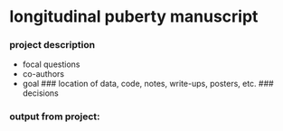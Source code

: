 # longitudinal puberty manuscript

### project description
  - focal questions 
  - co-authors
  - goal 
### location of data, code, notes, write-ups, posters, etc.
### decisions

### output from project: